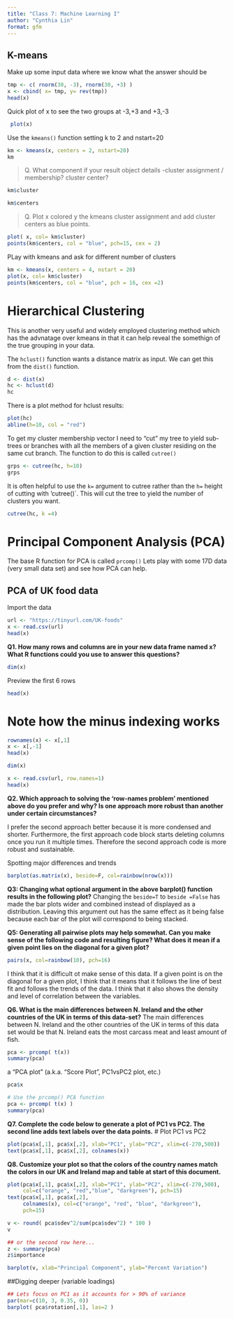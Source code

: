 ```yaml
---
title: "Class 7: Machine Learning I"
author: "Cynthia Lin"
format: gfm
---
```


## K-means

Make up some input data where we know what the answer should be

```r
tmp <- c( rnorm(30, -3), rnorm(30, +3) )
x <- cbind( x= tmp, y= rev(tmp))
head(x)
```
Quick plot of x to see the two groups at -3,+3 and +3,-3
```r
 plot(x)
```

Use the `kmeans()` function setting k to 2 and nstart=20

```r
km <- kmeans(x, centers = 2, nstart=20)
km
```
> Q. What component if your result object details 
  -cluster assignment / membership?
  cluster center? 
  
```r
km$cluster
```
```r
km$centers
```

> Q. Plot x colored y the kmeans cluster assignment and add cluster centers as blue points.  

```r
plot( x, col= km$cluster)
points(km$centers, col = "blue", pch=15, cex = 2)
```
PLay with kmeans and ask for different number of clusters
```r
km <- kmeans(x, centers = 4, nstart = 20)
plot(x, col= km$cluster)
points(km$centers, col = "blue", pch = 16, cex =2)
```
# Hierarchical Clustering

This is another very useful and widely employed clustering method which has the advnatage over kmeans in that it can help reveal the somethign of the true grouping in your data.

The `hclust()` function wants a distance matrix as input. We can get this from the `dist()` function. 

```r
d <- dist(x)
hc <- hclust(d)
hc
```
There is a plot method for hclust results:

```r
plot(hc)
abline(h=10, col = "red")
```

To get my cluster membership vector I need to "cut" my tree to yield sub-trees or branches with all the members of a given cluster residing on the same cut branch. The function to do this is called `cutree()`

```r
grps <- cutree(hc, h=10)
grps
```

It is often helpful to use the `k=` argument to cutree rather than the `h=` height of cutting with 'cutree()`. This will cut the tree to yield the number of clusters you want. 
```r
cutree(hc, k =4)
```
# Principal Component Analysis (PCA)

The base R function for PCA is called `prcomp()`
Lets play with some 17D data (very small data set) and see how PCA can help.

## PCA of UK food data

Import the data

```r
url <- "https://tinyurl.com/UK-foods"
x <- read.csv(url)
head(x)
```
**Q1. How many rows and columns are in your new data frame named x? What R functions could you use to answer this questions?**

```r
dim(x)
```
Preview the first 6 rows

```r
head(x)
```
# Note how the minus indexing works

```r
rownames(x) <- x[,1]
x <- x[,-1]
head(x)
```
```r
dim(x)
```
```r
x <- read.csv(url, row.names=1)
head(x)
```
**Q2. Which approach to solving the ‘row-names problem’ mentioned above do you prefer and why? Is one approach more robust than another under certain circumstances?**

I prefer the second approach better because it is more condensed and shorter. Furthermore, the first approach code block starts deleting columns once you run it multiple times. Therefore the second approach code is more robust and sustainable.

Spotting major differences and trends
```r
barplot(as.matrix(x), beside=F, col=rainbow(nrow(x)))

```
**Q3: Changing what optional argument in the above barplot() function results in the following plot?**
Changing the `beside=T` to `beside =False` has made the bar plots wider and combined instead of displayed as a distribution. Leaving this argument out has the same effect as it being false because each bar of the plot will correspond to being stacked. 

**Q5: Generating all pairwise plots may help somewhat. Can you make sense of the following code and resulting figure? What does it mean if a given point lies on the diagonal for a given plot?**

```r
pairs(x, col=rainbow(10), pch=16)
```
 I think that it is difficult ot make sense of this data. If a given point is on the diagonal for a given plot, I think that it means that it follows the line of best fit and follows the trends of the data. I think that it also shows the density and level of correlation between the variables. 

**Q6. What is the main differences between N. Ireland and the other countries of the UK in terms of this data-set?**
The main differences between N. Ireland and the other countries of the UK in terms of this data set would be that N. Ireland eats the most carcass meat and least amount of fish.


```r
pca <- prcomp( t(x))
summary(pca)
```
 a "PCA plot" (a.k.a. "Score Plot", PC1vsPC2 plot, etc.) 
 
```r
pca$x
```

```r
# Use the prcomp() PCA function 
pca <- prcomp( t(x) )
summary(pca)
```

**Q7. Complete the code below to generate a plot of PC1 vs PC2. The second line adds text labels over the data points.**
# Plot PC1 vs PC2
```r
plot(pca$x[,1], pca$x[,2], xlab="PC1", ylab="PC2", xlim=c(-270,500))
text(pca$x[,1], pca$x[,2], colnames(x))
```

**Q8. Customize your plot so that the colors of the country names match the colors in our UK and Ireland map and table at start of this document.**
```r
plot(pca$x[,1], pca$x[,2], xlab="PC1", ylab="PC2", xlim=c(-270,500), 
     col=c("orange", "red","blue", "darkgreen"), pch=15)
text(pca$x[,1], pca$x[,2], 
     colnames(x), col=c("orange", "red", "blue", "darkgreen"), 
     pch=15)
```


```r
v <- round( pca$sdev^2/sum(pca$sdev^2) * 100 )
v
```
```r
## or the second row here...
z <- summary(pca)
z$importance
```
```r
barplot(v, xlab="Principal Component", ylab="Percent Variation")
```

##Digging deeper (variable loadings)
```r
## Lets focus on PC1 as it accounts for > 90% of variance 
par(mar=c(10, 3, 0.35, 0))
barplot( pca$rotation[,1], las=2 )
```






